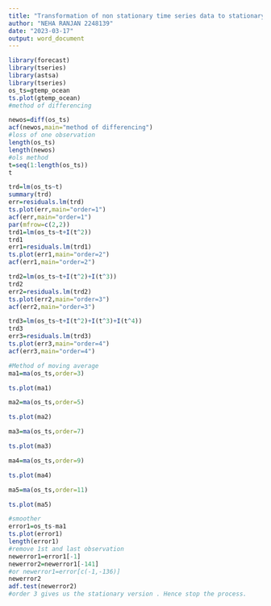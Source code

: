 ---
title: "Transformation of non stationary time series data to stationary"
author: "NEHA RANJAN 2248139"
date: "2023-03-17"
output: word_document
---

```{r}
library(forecast)
library(tseries)
library(astsa)
library(tseries)
os_ts=gtemp_ocean
ts.plot(gtemp_ocean)
#method of differencing

newos=diff(os_ts)
acf(newos,main="method of differencing")
#loss of one observation
length(os_ts)
length(newos)
#ols method
t=seq(1:length(os_ts))
t

trd=lm(os_ts~t)
summary(trd)
err=residuals.lm(trd)
ts.plot(err,main="order=1")
acf(err,main="order=1")
par(mfrow=c(2,2))
trd1=lm(os_ts~t+I(t^2))
trd1
err1=residuals.lm(trd1)
ts.plot(err1,main="order=2")
acf(err1,main="order=2")

trd2=lm(os_ts~t+I(t^2)+I(t^3))
trd2
err2=residuals.lm(trd2)
ts.plot(err2,main="order=3")
acf(err2,main="order=3")

trd3=lm(os_ts~t+I(t^2)+I(t^3)+I(t^4))
trd3
err3=residuals.lm(trd3)
ts.plot(err3,main="order=4")
acf(err3,main="order=4")

#Method of moving average
ma1=ma(os_ts,order=3)

ts.plot(ma1)

ma2=ma(os_ts,order=5)

ts.plot(ma2)

ma3=ma(os_ts,order=7)

ts.plot(ma3)

ma4=ma(os_ts,order=9)

ts.plot(ma4)

ma5=ma(os_ts,order=11)

ts.plot(ma5)

#smoother
error1=os_ts-ma1
ts.plot(error1)
length(error1)
#remove 1st and last observation
newerror1=error1[-1]
newerror2=newerror1[-141]
#or newerror1=error[c(-1,-136)]
newerror2
adf.test(newerror2)
#order 3 gives us the stationary version . Hence stop the process.








```

